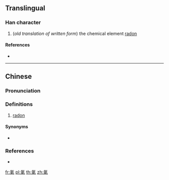 {{also|氡}}
==Translingual==

===Han character===
{{Han char|rn=84|rad=气|as=08|sn=12|four=|canj=ONDW}}

# (''old translation of written form'') the chemical element [[radon]]

====References====
* {{Han ref|kx=0600.011|dkj=17070|hdz=32013.050|uh=6C2D|ud=27693}}

----

==Chinese==
{{zh-forms}}

===Pronunciation===
{{zh-pron
|m=dōng
|cat=
}}

===Definitions===
{{zh-hanzi}}

# {{lb|zh|obsolete}} [[radon]]

====Synonyms====
* {{q|modern}} {{zh-l|氡}}

===References===
* {{R:twedu|C06058}}

[[fr:氭]]
[[pl:氭]]
[[th:氭]]
[[zh:氭]]
